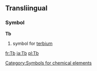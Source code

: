 ==Transliingual==
===Symbol===
'''Tb'''
#{{chemistry}} symbol for [[terbium]]
[[Category:Symbols for chemical elements]]

[[fr:Tb]]
[[ja:Tb]]
[[pl:Tb]]